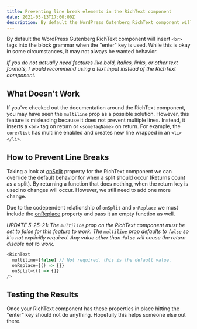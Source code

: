 ```yaml
---
title: Preventing line break elements in the RichText component
date: 2021-05-13T17:00:00Z
description: By default the WordPress Gutenberg RichText component will insert `<br>` tags into the block grammar when the "enter" key is used. While this is okay in some circumstances, it may not always be wanted behavior.
---
```


By default the WordPress Gutenberg RichText component will insert `<br>` tags into the block grammar when the "enter" key is used. While this is okay in some circumstances, it may not always be wanted behavior.

_If you do not actually need features like bold, italics, links, or other text formats, I would recommend using a text input instead of the RichText component._

## What Doesn't Work

If you've checked out the documentation around the RichText component, you may have seen the `multiline` prop as a possible solution. However, this feature is misleading because it does not prevent multiple lines. Instead, it inserts a `<br>` tag on return or `<someTagName>` on return. For example, the `core/list` has multiline enabled and creates new line wrapped in an `<li></li>`.

## How to Prevent Line Breaks

Taking a look at [onSplit](https://github.com/WordPress/gutenberg/tree/trunk/packages/block-editor/src/components/rich-text#onsplit-value-string--function) property for the RichText component we can override the default behavior for when a split should occur (Returns count as a split). By returning a function that does nothing, when the return key is used no changes will occur. However, we still need to add one more change.

Due to the codependent relationship of `onSplit` and `onReplace` we must include the [onReplace](https://github.com/WordPress/gutenberg/tree/trunk/packages/block-editor/src/components/rich-text#onreplace-blocks-array--function) property and pass it an empty function as well.

_UPDATE 5-25-21: The `multiline` prop on the RichText component must be set to false for this feature to work. The `multiline` prop defaults to `false` so it's not explicitly required. Any value other than `false` will cause the return disable not to work._

```js
<RichText
  multiline={false} // Not required, this is the default value.
  onReplace={() => {}}
  onSplit={() => {}}
/>
```

## Testing the Results

Once your RichText component has these properties in place hitting the "enter" key should not do anything. Hopefully this helps someone else out there.
